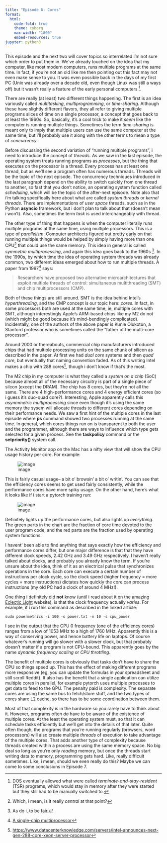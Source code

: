```yaml
---
title: "Episode 6: Cores"
format:
  html:
    code-fold: true
    theme: cyborg
    max-width: "1800"
    embed-resources: true
jupyter: python3
---
```


This episode and the next two will cover topics so interrelated i'm not sure which order to put them in.  We've already touched on the idea that
my computer, like most modern computers, runs multiple programs at the same time.  In fact, if you're not an old like me then pointing out this
fact may not even make sense to you.  It was even possible back in the days of my first PC (Unix was already over a decade old, even though Linux was
still a ways off) but it wasn't really a feature of the early personal computers [^1].

There are really (at least) two different things happening.
The first is an idea variously called _multitasking_, _multiprogramming_, or _time-sharing_.  Although these have slightly different flavors,
they all refer to giving multiple programs
slices of time on a single processor, a concept that goes back to at least the 1960s.  So, basically, it's a cool trick to make it _seem_
like the computer is running multiple things.  Sometimes the term _time-sharing_ is meant only to imply that multiple users
can use the same computer at the same time, but i'll probably use it along with the other terms to mean a type of _concurrency_.

Before discussing the second variation of "running multiple programs", i need to introduce the concept of _threads_.  As we saw in the last episode, the operating
system treats running programs as _processes_, but the thing that executes on the processor is a thread.  Every process has at least one thread, but as we'll see
a program often has numerous threads.  Threads will be the topic of the next episode.  The concurrency techniques introduced in the last paragraph depend on the ability to switch quickly from one thread to another, so fast that you don't notice, an operating system function called _scheduling_, which will be the topic of the after-next episode.  Note also that
i'm talking specifically here about what are called _system threads_ or _kernel threads_.  There are implementations of _user space_ threads, such as in the Python __asyncio__
framework, but i don't plan to talk about that (doesn't mean i won't).  Also, sometimes the term _task_ is used interchangeably with thread.

The other type of thing that happens is when the computer literally runs multiple programs at the same time, using multiple processors.  This is a type of _parallelism_.
Computer architects figured out pretty early on that running
multiple things would be helped by simply having more than one CPU[^2] that could use the same memory.  This idea in general is 
called _symmetric multiprocessing_, and again this idea goes back to the 1960s [^3].  In the 1990s, by which time the idea of operating system threads
was already common, two different ideas emerged about how to run multiple threads.  A paper from 1997[^4] says:

> Researchers have proposed two alternative microarchitectures that exploit multiple threads of control: simultaneous multithreading (SMT) and chip multiprocessors (CMP).

Both of these things are still around.  SMT is the idea behind Intel's _hyperthreading_, and the CMP concept is our topic here: _cores_.  In fact, in some processors
both are used at the same time, ie, multiple cores with SMT, although interestingly Apple's ARM-based chips like my M2 do not (which might be good because it's
mind-bendingly complicated).
Incidentally, one of the authors of the above paper is Kunle Olukotun, a Stanford professor who is sometimes
called the "father of the multi-core processor".

Around 2000 or thereabouts, commercial chip manufacturers
introduced chips that had multiple processing units on the same chunk of silicon as described in the paper.   At first we had _dual core_ systems and then _quad core_, but eventually
that naming convention faded.  As of this writing Intel makes a chip with 288 cores[^5], though i don't know if that's the most.

The M2 chip in my computer is what they called a _system on a chip_ (SoC) because almost all of the necessary circuitry is part
of a single piece of silcon (except the DRAM).  The chip has 8 cores, but they're not all the same.  There are 4 high-performance cores and 4 energy efficient cores (so i guess it's 
duo-quad core?).  Interesting, Apple apparently calls this _asynmmetric multiprocessing_ since even though it's using the same
memory the sysem will allocate threads to different cores depending on their performance needs.  We saw a first hint of the multiple cores in the last episode where __ps__ command showed two processes running at
the same time.  In general, which cores things run on is transparent to both the user and the programmer, although there are
ways to influence which type gets selected for a given process.  See the __taskpolicy__ command or the __setpriority()__ system call.   

The Activity Monitor app on the Mac has a nifty view that will show the CPU usage history per core.  For example:

![image](cpuhist1.png)

This is fairly casual usage-- a bit o' browsin' a bit o' writin'.  You can see that the efficiency cores seems to get used fairly consistently, while the performance cores have more spiky usage.  On the other hand, here's what it looks like if i start a pytorch
training run:

![image](cpuhist2.png)

Definitely lights up the performance cores, but also lights up _everything_.  The green parts in the chart are the fraction of core time devoted to the user program code, and the red parts are the fraction used
by operating system functions.

I havent' been able to find anything that says exactly how the efficiency and performance cores differ, but one major difference is that 
that they have different clock speeds, 2.42 GHz and 3.49 GHz respectively.  I haven't really talked about clocks, and probably you already
know the term.  If you're unsure about the idea, think of it as an electrical pulse that synchronizes operations in the core.  Each core can execute
a certain number of instructions per clock cycle, so the clock speed (higher frequency = more cycles = more instructions)
dictates how quickly the core can process instructions (my old PC had a clock of around 4 MHz!).

One thing i definitely did __not__ know (until i read about it on the amazing [Eclectic Light](https://eclecticlight.co/2024/07/02/how-to-discover-what-apple-silicon-cpu-cores-are-doing/) website), is that the clock frequency actually _varies_.   For example, if
i run this command as described in the linked article:

```console
sudo powermetrics -i 100 -o power.txt -n 10 -s cpu_power
```

I see in the output that the CPU 0 frequency (one of the efficiency cores) ranges from a low of 1053 MHz to a high of 1760 MHz.
Apparently this is a way of conserving power, and hence battery life on laptops.  Of course whatever's running will go slower
with a slower clock, but that probably doesn't matter if a program is not CPU-bound.  This apparently goes by the name _dynamic
frequency scaling_ or _CPU throttling_.

The benefit of multiple cores is obviously that tasks don't have to share the CPU so things speed up.  This has the effect of making different programs more responsive (eg, you can update the formulas in your spreadsheet and still scroll Reddit).  It also has the benefit that a single application can utilize multiple cores in parallel, for example pytorch uses multiple processes to get data
to feed to the GPU.  The penalty paid
is complexity.  The separate cores are using the same bus to fetch/store stuff, and the two types of cores share L2 cache, so there has
to be some coordination between them.

Most of that complexity is in the hardware so you rarely have to think about it.  However, programs often _do_ have to be aware of
the existence of multiple cores.  At the least the operating system must, so that it can schedule tasks efficiently but we'll get into the details of that later.  Quite often though, the programs that you're running regularly (browsers, word processors) will also create
multiple _threads_ of execution to take advantage of the multiple cores.  That adds another type of complexity because threads created within a process are using the same memory space.  No big deal so long as you're only _reading_ memory, but once the threads start
writing data to memory, programming gets hard.  Like, really difficult sometimes.  Like, i mean, should we even really do this?  Maybe
we can come to some conclusions in Episode 7.


[^1]: DOS eventually allowed what were called _terminate-and-stay-resident_ (TSR) programs, which would stay in memory after they were started
but they still had to be manually switched to.
[^2]: Which, i mean, is it really _central_ at that point?
[^3]: As do i, to be fair.
[^4]: [A single-chip multiprocessor](https://ieeexplore.ieee.org/abstract/document/612253)
[^5]: [https://www.datacenterknowledge.com/servers/intel-announces-next-gen-288-core-xeon-server-processor](https://www.datacenterknowledge.com/servers/intel-announces-next-gen-288-core-xeon-server-processor)